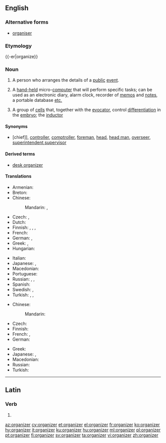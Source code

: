 ==English==
{{wikipedia}}

===Alternative forms===
* [[organiser]]

===Etymology===
{{-er|organize}}

===Noun===
{{en-noun}}

# A person who arranges the details of a [[public]] [[event]].
# {{context|computing|lang=en}} A [[hand-held]] micro-[[computer]] that will perform specific tasks; can be used as an electronic diary, alarm clock, recorder of [[memo]]s and [[note]]s, a portable database [[etc.]]
# {{context|medicine|lang=en}} A group of [[cell]]s that, together with the [[evocator]], control [[differentiation]] in the [[embryo]]; the [[inductor]]

====Synonyms====
* {{sense|person}} [chief]], [[controller]], [[comptroller]], [[foreman]], [[head]], [[head man]], [[overseer]], [[superintendent]],[[supervisor]]

====Derived terms====
* [[desk organizer]]

====Translations====
{{trans-top|person arranging public events}}
* Armenian: {{t|hy|կազմակերպիչ|sc=Armn}}
* Breton: {{t|br|aozer}}
* Chinese:
*: Mandarin: {{t+|cmn|組織者|sc=Hani}}, {{t|cmn|组织者|tr=zǔzhīzhě|sc=Hani}}
* Czech: {{t|cs|pořadatel|m}}, {{t|cs|organizátor|m}}
* Dutch: {{t+|nl|organisator|m}}
* Finnish: {{t+|fi|järjestäjä}}, {{t|fi|organisoija}}, {{t|fi|organisaattori}}, {{t|fi|puuhamies}}
* French: {{t+|fr|organisateur|m}}
* German: {{t+|de|Veranstalter|m}}, {{t+|de|Organisator|m}}
* Greek: {{t+|el|διοργανωτής|m|tr=diorganotís|sc=Grek}}, {{t+|el|διοργανώτρια|f|tr=diorganótria|sc=Grek}}
* Hungarian: {{t+|hu|szervező}}
{{trans-mid}}
* Italian: {{t|it|organizzatore|m}}
* Japanese: {{t|ja|組織者|tr=そしきしゃ, soshikisha|sc=Jpan}}, {{t|ja|オルガナイザー|tr=oruganaizā|sc=Jpan}}
* Macedonian: {{t|mk|организатор|m|tr=organizátor}}
* Portuguese: {{t+|pt|organizador|m}}
* Russian: {{t+|ru|организатор|m|tr=organizátor|sc=Cyrl}}, {{t+|ru|устроитель|m|tr=ustroítelʹ|sc=Cyrl}}, {{t+|ru|устроительница|f|tr=ustroítelʹnica|sc=Cyrl}}
* Spanish: {{t+|es|organizador|m}}
* Swedish: {{t+|sv|arrangör|c}}, {{t+|sv|organisatör}}
* Turkish: {{t+|tr|düzenleyici}}, {{t+|tr|organizatör}}, {{t+|tr|örgütleyici}}
{{trans-bottom}}

{{trans-top|hand-held micro-computer}}
* Chinese:
*: Mandarin: {{t|cmn|整理器|tr=zhěnglǐqì|sc=Hani}}
* Czech: {{t|cs|organizér|m}}
* Finnish: {{t+|fi|kämmentietokone}}
* French: {{t+|fr|organiseur}}, {{t+|fr|agenda}}
* German: {{t|de|Organizer|m}}
{{trans-mid}}
* Greek: {{t+|el|οργανωτής|m|tr=organotís|sc=Grek}}
* Japanese: {{t|ja|電子手帳|tr=でんしてちょう, denshi techō|sc=Jpan}}, {{t|ja|オルガナイザー|tr=oruganaizā|sc=Jpan}}
* Macedonian: {{t|mk|организатор|m|tr=organizátor}}
* Russian: {{t+|ru|органайзер|m|tr=organájzɛr|sc=Cyrl}}
* Turkish: {{t|tr|elektronik ajanda}}
{{trans-bottom}}

{{trans-top|medicine: group of cells}}
{{trans-mid}}
{{trans-bottom}}

----

==Latin==

===Verb===
{{la-verb-form|organizer}}

# {{inflection of|organizō||1|s|pres|pasv|subj|lang=la}}

[[az:organizer]]
[[cy:organizer]]
[[et:organizer]]
[[el:organizer]]
[[fr:organizer]]
[[ko:organizer]]
[[hy:organizer]]
[[it:organizer]]
[[ku:organizer]]
[[hu:organizer]]
[[ml:organizer]]
[[pl:organizer]]
[[pt:organizer]]
[[fi:organizer]]
[[sv:organizer]]
[[ta:organizer]]
[[vi:organizer]]
[[zh:organizer]]